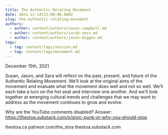 ```yaml
---
title: The Authentic Relating Movement
date: 2021-12-14T23:00:00.000Z
slug: the-authentic-relating-movement
authors:
  - author: content/authors/susan-campbell.md
  - author: content/authors/sarah-ness.md
  - author: content/authors/jason-digges.md
tags:
  - tag: content/tags/session.md
  - tag: content/tags/movement.md
---
```


December 15th, 2021

Susan, Jason, and Sara will reflect on the past, present, and future of the Authentic Relating Movement. We’ll look at the original aims of the movement and evaluate what the movement does well and not so well. We’ll each take a turn on the hot seat and interview one another. And we’ll look together at emerging cultural trends and challenges that we may want to address as the movement continues to grow and evolve.

Why are the YouTube comments disabled? Answer: https://thestoa.substack.com/p/stoic-punk-or-why-you-should-stop

thestoa.ca
patreon.com/the_stoa
thestoa.substack.com
